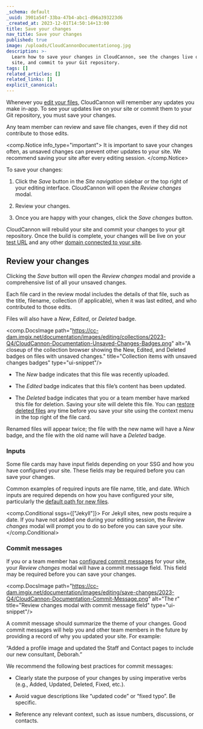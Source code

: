 ```yaml
---
_schema: default
_uuid: 3901a54f-33ba-47b4-abc1-d96a393223d6
_created_at: 2023-12-01T14:50:14+13:00
title: Save your changes
nav_title: Save your changes
published: true
image: /uploads/CloudCannonDocumentationog.jpg
description: >-
  Learn how to save your changes in CloudCannon, see the changes live on your
  site, and commit to your Git repository.
tags: []
related_articles: []
related_links: []
explicit_canonical:
---
```

Whenever you [edit your files](/documentation/articles/edit-your-files/), CloudCannon will remember any updates you make in-app. To see your updates live on your site or commit them to your Git repository, you must save your changes.

Any team member can review and save file changes, even if they did not contribute to those edits.

<comp.Notice info_type="important">
  It is important to save your changes often, as unsaved changes can prevent other updates to your site. We recommend saving your site after every editing session.
</comp.Notice>

To save your changes:

1. Click the *Save* button in the *Site navigation* sidebar or the top right of your editing interface. CloudCannon will open the *Review changes* modal.

2. Review your changes.

3. Once you are happy with your changes, click the *Save changes* button.

CloudCannon will rebuild your site and commit your changes to your git repository. Once the build is complete, your changes will be live on your [test URL](/documentation/articles/viewing-your-site-on-a-testing-domain/) and any other [domain connected to your site](/documentation/articles/hosting-your-site-on-a-custom-domain/).

## Review your changes

Clicking the *Save* button will open the *Review changes* modal and provide a comprehensive list of all your unsaved changes.

Each file card in the review modal includes the details of that file, such as the title, filename, collection (if applicable), when it was last edited, and who contributed to those edits.

Files will also have a *New*, *Edited*, or *Deleted* badge.

<comp.DocsImage path="https://cc-dam.imgix.net/documentation/images/editing/collections/2023-Q4/CloudCannon-Documentation-Unsaved-Changes-Badges.png" alt="A closeup of the collection browser showing the New, Edited, and Deleted badges on files with unsaved changes." title="Collection items with unsaved changes badges" type="ui-snippet"/>

* The *New* badge indicates that this file was recently uploaded.

* The *Edited* badge indicates that this file’s content has been updated.

* The *Deleted* badge indicates that you or a team member have marked this file for deletion. Saving your site will delete this file. You can [restore deleted files](/documentation/articles/add-or-delete-files/) any time before you save your site using the context menu in the top right of the file card.

Renamed files will appear twice; the file with the new name will have a *New* badge, and the file with the old name will have a *Deleted* badge.

### Inputs

Some file cards may have input fields depending on your SSG and how you have configured your site. These fields may be required before you can save your changes.

Common examples of required inputs are file name, title, and date. Which inputs are required depends on how you have configured your site, particularly the [default path for new files](/documentation/articles/choosing-where-to-create-new-files/).

<comp.Conditional ssgs={["Jekyll"]}>
  For Jekyll sites, new posts require a date. If you have not added one during your editing session, the *Review changes* modal will prompt you to do so before you can save your site.
</comp.Conditional>

### Commit messages

If you or a team member has [configured commit messages](/documentation/articles/formatting-your-commit-messages/) for your site, your *Review changes* modal will have a commit message field. This field may be required before you can save your changes.

<comp.DocsImage path="https://cc-dam.imgix.net/documentation/images/editing/save-changes/2023-Q4/CloudCannon-Documentation-Commit-Message.png" alt="The r" title="Review changes modal with commit message field" type="ui-snippet"/>

A commit message should summarize the theme of your changes. Good commit messages will help you and other team members in the future by providing a record of why you updated your site. For example:

“Added a profile image and updated the Staff and Contact pages to include our new consultant, Deborah.”

We recommend the following best practices for commit messages:

* Clearly state the purpose of your changes by using imperative verbs (e.g., Added, Updated, Deleted, Fixed, etc.).

* Avoid vague descriptions like “updated code” or “fixed typo”. Be specific.

* Reference any relevant context, such as issue numbers, discussions, or contacts.